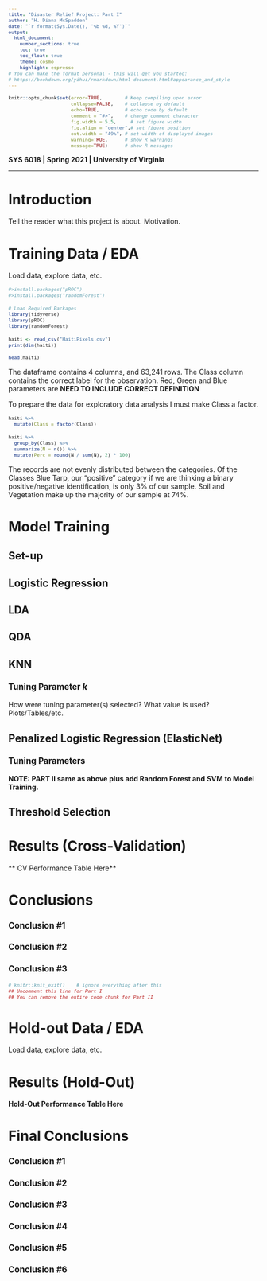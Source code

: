 ```yaml
---
title: "Disaster Relief Project: Part I"
author: "H. Diana McSpadden"
date: "`r format(Sys.Date(), '%b %d, %Y')`"
output:
  html_document:
    number_sections: true    
    toc: true
    toc_float: true
    theme: cosmo
    highlight: espresso    
# You can make the format personal - this will get you started:  
# https://bookdown.org/yihui/rmarkdown/html-document.html#appearance_and_style    
---
```


<!--- Below are global settings for knitr. You can override any of them by adding the changes to individual chunks --->

```r
knitr::opts_chunk$set(error=TRUE,        # Keep compiling upon error
                      collapse=FALSE,    # collapse by default
                      echo=TRUE,         # echo code by default
                      comment = "#>",    # change comment character
                      fig.width = 5.5,     # set figure width
                      fig.align = "center",# set figure position
                      out.width = "49%", # set width of displayed images
                      warning=TRUE,      # show R warnings
                      message=TRUE)      # show R messages
```

<!--- Change font sizes (or other css modifications) --->
<style>
h1.title {
  font-size: 2.2em; /* Title font size */
}
h1 {
  font-size: 2em;   /* Header 1 font size */
}
h2 {
  font-size: 1.5em;
}
h3 { 
  font-size: 1.2em;
}
pre {
  font-size: 0.8em;  /* Code and R output font size */
}
</style>



**SYS 6018 | Spring 2021 | University of Virginia **

*******************************************

# Introduction 

Tell the reader what this project is about. Motivation. 

# Training Data / EDA

Load data, explore data, etc. 
```r
#>install.packages("pROC")
#>install.packages("randomForest")
```


```r
# Load Required Packages
library(tidyverse)
library(pROC)
library(randomForest)
```

```r
haiti <- read_csv("HaitiPixels.csv")
print(dim(haiti))

```
```r
head(haiti)
```

The dataframe contains 4 columns, and 63,241 rows. The Class column contains the correct label for the observation. Red, Green and Blue parameters are **NEED TO INCLUDE CORRECT DEFINITION**

To prepare the data for exploratory data analysis I must make Class a factor.
```r
haiti %>% 
  mutate(Class = factor(Class)) 
```
```r
haiti %>%
  group_by(Class) %>%
  summarize(N = n()) %>%
  mutate(Perc = round(N / sum(N), 2) * 100)
```

The records are not evenly distributed between the categories. Of the Classes Blue Tarp, our "positive" category if we are thinking a binary positive/negative identification, is only 3% of our sample. Soil and Vegetation make up the majority of our sample at 74%.





# Model Training

## Set-up 

## Logistic Regression

## LDA

## QDA

## KNN

### Tuning Parameter $k$

How were tuning parameter(s) selected? What value is used? Plots/Tables/etc.

## Penalized Logistic Regression (ElasticNet)

### Tuning Parameters

**NOTE: PART II same as above plus add Random Forest and SVM to Model Training.**

## Threshold Selection


# Results (Cross-Validation)

** CV Performance Table Here**


# Conclusions

### Conclusion \#1 

### Conclusion \#2

### Conclusion \#3


```r
# knitr::knit_exit()    # ignore everything after this
## Uncomment this line for Part I
## You can remove the entire code chunk for Part II
```


# Hold-out Data / EDA

Load data, explore data, etc. 


# Results (Hold-Out)

**Hold-Out Performance Table Here**


# Final Conclusions

### Conclusion \#1 

### Conclusion \#2

### Conclusion \#3

### Conclusion \#4 

### Conclusion \#5

### Conclusion \#6

